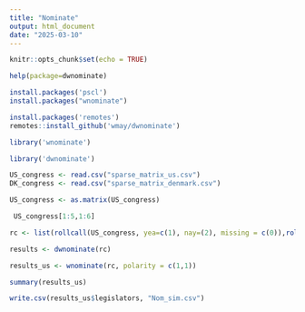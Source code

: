 ```yaml
---
title: "Nominate"
output: html_document
date: "2025-03-10"
---
```


```r
knitr::opts_chunk$set(echo = TRUE)
```
```r
help(package=dwnominate)
```


```r
install.packages('pscl')
install.packages("wnominate")
```
```r
install.packages('remotes')
remotes::install_github('wmay/dwnominate')
```


```r

library('wnominate')
```

```r
library('dwnominate')

```



```r
US_congress <- read.csv("sparse_matrix_us.csv")
DK_congress <- read.csv("sparse_matrix_denmark.csv")
```


```r
US_congress <- as.matrix(US_congress)
```


```r
 US_congress[1:5,1:6]
```

```r
rc <- list(rollcall(US_congress, yea=c(1), nay=(2), missing = c(0)),rollcall(US_congress, yea=c(1), nay=(2), missing = c(0)),rollcall(US_congress, yea=c(1), nay=(2), missing = c(0)),rollcall(US_congress, yea=c(1), nay=(2), missing = c(0)),rollcall(US_congress, yea=c(1), nay=(2), missing = c(0)))
```

```r
results <- dwnominate(rc)
```


```r
results_us <- wnominate(rc, polarity = c(1,1))
```
```r
summary(results_us)
```


```r
write.csv(results_us$legislators, "Nom_sim.csv")
```





